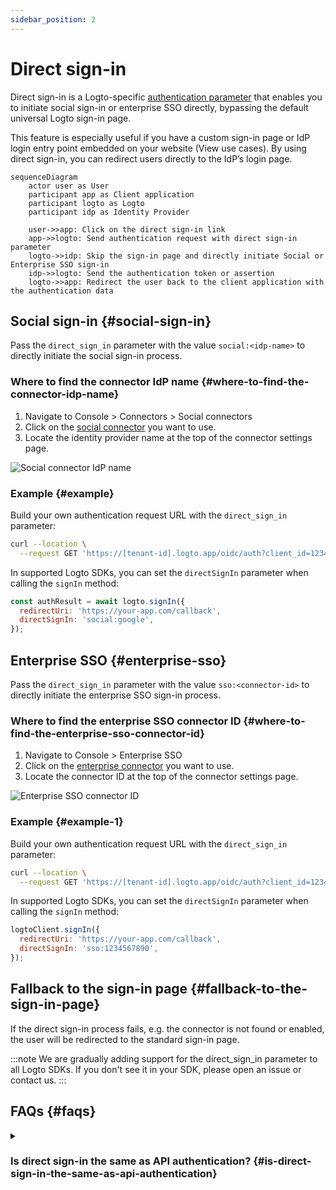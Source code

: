 ```yaml
---
sidebar_position: 2
---
```



# Direct sign-in

Direct sign-in is a Logto-specific [authentication parameter](/end-user-flows/authentication-parameters) that enables you to initiate social sign-in or enterprise SSO directly, bypassing the default universal Logto sign-in page.

This feature is especially useful if you have a custom sign-in page or IdP login entry point embedded on your website (View use cases). By using direct sign-in, you can redirect users directly to the IdP’s login page.

```mermaid
sequenceDiagram
    actor user as User
    participant app as Client application
    participant logto as Logto
    participant idp as Identity Provider

    user->>app: Click on the direct sign-in link
    app->>logto: Send authentication request with direct sign-in parameter
    logto->>idp: Skip the sign-in page and directly initiate Social or Enterprise SSO sign-in
    idp->>logto: Send the authentication token or assertion
    logto->>app: Redirect the user back to the client application with the authentication data
```

## Social sign-in \{#social-sign-in}

Pass the `direct_sign_in` parameter with the value `social:<idp-name>` to directly initiate the social sign-in process.

### Where to find the connector IdP name \{#where-to-find-the-connector-idp-name}

1. Navigate to <CloudLink to="/connectors/social">Console > Connectors > Social connectors</CloudLink>
2. Click on the [social connector](/connectors/social-connectors) you want to use.
3. Locate the identity provider name at the top of the connector settings page.

<img src={directSignInSocialNameImage} alt="Social connector IdP name" />

### Example \{#example}

Build your own authentication request URL with the `direct_sign_in` parameter:

```sh
curl --location \
  --request GET 'https://[tenant-id].logto.app/oidc/auth?client_id=1234567890&...&direct_sign_in=social:google'
```

In supported Logto SDKs, you can set the `directSignIn` parameter when calling the `signIn` method:

```javascript
const authResult = await logto.signIn({
  redirectUri: 'https://your-app.com/callback',
  directSignIn: 'social:google',
});
```

## Enterprise SSO \{#enterprise-sso}

Pass the `direct_sign_in` parameter with the value `sso:<connector-id>` to directly initiate the enterprise SSO sign-in process.

### Where to find the enterprise SSO connector ID \{#where-to-find-the-enterprise-sso-connector-id}

1. Navigate to <CloudLink to="/enterprise-sso">Console > Enterprise SSO</CloudLink>
2. Click on the [enterprise connector](/connectors/enterprise-connectors) you want to use.
3. Locate the connector ID at the top of the connector settings page.

<img src={directSignInEnterpriseSsoImage} alt="Enterprise SSO connector ID" />

### Example \{#example-1}

Build your own authentication request URL with the `direct_sign_in` parameter:

```sh
curl --location \
  --request GET 'https://[tenant-id].logto.app/oidc/auth?client_id=1234567890&...&direct_sign_in=sso:1234567890'
```

In supported Logto SDKs, you can set the `directSignIn` parameter when calling the `signIn` method:

```javascript
logtoClient.signIn({
  redirectUri: 'https://your-app.com/callback',
  directSignIn: 'sso:1234567890',
});
```

## Fallback to the sign-in page \{#fallback-to-the-sign-in-page}

If the direct sign-in process fails, e.g. the connector is not found or enabled, the user will be redirected to the standard sign-in page.

:::note
We are gradually adding support for the direct_sign_in parameter to all Logto SDKs. If you don't see it in your SDK, please open an issue or contact us.
:::

## FAQs \{#faqs}

<details>
  <summary>

### Is direct sign-in the same as API authentication? \{#is-direct-sign-in-the-same-as-api-authentication}

</summary>

No, direct sign-in is a user flow parameter that allows you to skip the default Logto sign-in page and redirect users directly to the social or enterprise SSO provider's login page. Unlike API based authentication, user still needs to be first redirected to the Logto authentication endpoint to initiate the sign-in process.

</details>

